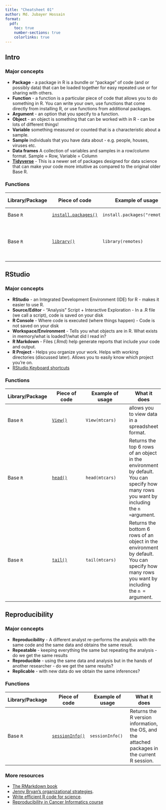 ---
title: "Cheatsheet 01"
author: Md. Jubayer Hossain
format:
  pdf:
    toc: true
    number-sections: true
    colorlinks: true
---

## Intro

### Major concepts

- **Package** - a package in R is a bundle or “package” of code (and or possibly data)
that can be loaded together for easy repeated use or for sharing with others.
- **Function** - a function is a particular piece of code that allows you to do
something in R. You can write your own, use functions that come directly from
installing R, or use functions from additional packages.
- **Argument** - an option that you specify to a function.
- **Object** - an object is something that can be worked with in R - can be lots of
different things!
- **Variable** something measured or counted that is a characteristic about a
sample.
- **Sample** individuals that you have data about - e.g. people, houses, viruses etc.\
- **Data frames** A collection of variables and samples in a row/column format. Sample = Row, Variable = Column
- [**Tidyverse**](https://tidyverse.tidyverse.org/articles/paper.html) - This is a newer set of packages designed for data science that can make your
code more intuitive as compared to the original older Base R.


### Functions
|Library/Package|Piece of code|Example of usage|What it does|
|---------------|-------------|----------------|-------------|
|Base `R`|[`install.packages()`](https://www.rdocumentation.org/packages/utils/versions/3.6.2/topics/install.packages)| `install.packages("remotes")`| Installs packages|
|Base `R`| [`library()`](https://www.rdocumentation.org/packages/base/versions/3.6.2/topics/library)|`library(remotes)`| Loads and attaches additional packages to the R environment.|

<div style="page-break-after: always;"></div>

## RStudio

### Major concepts

- **RStudio** - an Integrated Development Environment (IDE) for R - makes it easier to use R.
- **Source/Editor** - “Analysis” Script + Interactive Exploration - In a .R file (we call a script), code is saved on your disk
- **R Console** - Where code is executed (where things happen) - Code is not saved on your disk
- **Workspace/Environment** - Tells you what objects are in R. What exists in memory/what is loaded?/what did I read in?
- **R Markdown** - Files (.Rmd) help generate reports that include your code and
output.
- **R Project** - Helps you organize your work. Helps with working directories (discussed later). Allows you to easily know which project you’re on.
- [RStudio Keyboard shortcuts](http://www.rstudio.com/ide/docs/using/keyboard_shortcuts)


### Functions
|Library/Package|Piece of code|Example of usage|What it does|
|---------------|-------------|----------------|-------------|
|Base `R`| [`View()`](https://www.rdocumentation.org/packages/base/versions/3.6.2/topics/library)| `View(mtcars)`| allows you to view data in a spreadsheet format.|
| Base `R`| [`head()`](https://www.rdocumentation.org/packages/utils/versions/3.6.2/topics/head)|`head(mtcars)`| Returns the top 6 rows of an object in the environment by default. You can specify how many rows you want by including the `n = `argument.|
| Base `R`| [`tail()`](https://www.rdocumentation.org/packages/utils/versions/3.6.2/topics/head)|`tail(mtcars)`| Returns the bottom 6 rows of an object in the environment by default. You can specify how many rows you want by including the `n =` argument.|

<div style="page-break-after: always;"></div>

## Reproducibility

### Major concepts

- **Reproducibility** - A different analyst re-performs the analysis with the same code and the same data and obtains the same
result.
- **Repeatable** - keeping everything the same but repeating the analysis - do we get the same results
- **Reproducible** - using the same data and analysis but in the hands of another researcher - do we get the same results?
- **Replicable** - with new data do we obtain the same inferences?

### Functions
|Library/Package|Piece of code|Example of usage|What it does|
|---------------|-------------|----------------|-------------|
| Base `R`| [`sessionInfo()`](https://www.rdocumentation.org/packages/utils/versions/3.6.2/topics/sessionInfo) |`sessionInfo()`| Returns the R version information, the OS, and the attached packages in the current R session.|

### More resources
- [The RMarkdown book](https://bookdown.org/yihui/rmarkdown/)
- [Jenny Bryan's organizational strategies](https://www.stat.ubc.ca/~jenny/STAT545A/block19_codeFormattingOrganization.html).
- [Write efficient R code for science](https://www.earthdatascience.org/courses/earth-analytics/automate-science-workflows/write-efficient-code-for-science-r/).
- [Reproducibility in Cancer Informatics course](https://jhudatascience.org/Reproducibility_in_Cancer_Informatics/introduction.html)
